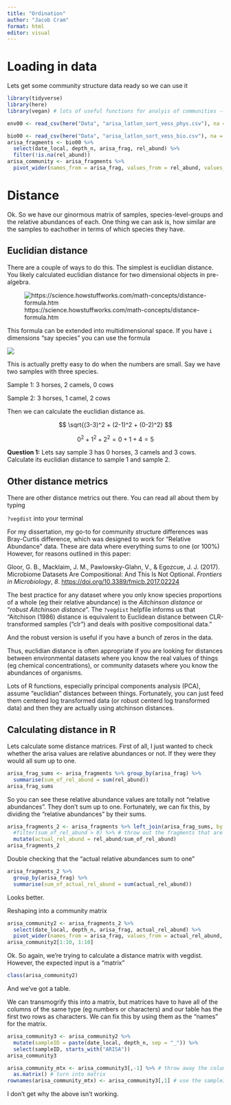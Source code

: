 ```yaml
---
title: "Ordination"
author: "Jacob Cram"
format: html
editor: visual
---
```


# Loading in data

Lets get some community structure data ready so we can use it

```r
library(tidyverse)
library(here)
library(vegan) # lots of useful functions for analyis of communities -- was originally for vegetation data, hense the name

env00 <- read_csv(here("Data", "arisa_latlon_sort_vess_phys.csv"), na = c("nd"))

bio00 <- read_csv(here("Data", "arisa_latlon_sort_vess_bio.csv"), na = "nd")
arisa_fragments <- bio00 %>%
  select(date_local, depth_n, arisa_frag, rel_abund) %>%
  filter(!is.na(rel_abund))
arisa_community <- arisa_fragments %>%
  pivot_wider(names_from = arisa_frag, values_from = rel_abund, values_fn = median)
```

# Distance

Ok. So we have our ginormous matrix of samples, species-level-groups and the relative abundances of each. One thing we can ask is, how similar are the samples to eachother in terms of which species they have.

## Euclidian distance

There are a couple of ways to do this. The simplest is euclidian distance. You likely calculated euclidian distance for two dimensional objects in pre-algebra.

![https://science.howstuffworks.com/math-concepts/distance-formula.htm](images/paste-6CC1FA0C.png)

This formula can be extended into multidimensional space. If you have `i` dimensions "say species" you can use the formula

![](images/paste-3B8C3470.png)

This is actually pretty easy to do when the numbers are small. Say we have two samples with three species.

Sample 1: 3 horses, 2 camels, 0 cows

Sample 2: 3 horses, 1 camel, 2 cows

Then we can calculate the euclidian distance as.

$$
\sqrt{(3-3)^2 + (2-1)^2 + (0-2)^2}
$$

$$
0^2 + 1^2 + 2^2 =0 + 1 + 4 = 5
$$

**Question 1:** Lets say sample 3 has 0 horses, 3 camels and 3 cows. Calculate its euclidian distance to sample 1 and sample 2.

## Other distance metrics

There are other distance metrics out there. You can read all about them by typing

`?vegdist` into your terminal

For my dissertation, my go-to for community structure differences was Bray-Curtis difference, which was designed to work for "Relative Abundance" data. These are data where everything sums to one (or 100%) However, for reasons outlined in this paper:

Gloor, G. B., Macklaim, J. M., Pawlowsky-Glahn, V., & Egozcue, J. J. (2017). Microbiome Datasets Are Compositional: And This Is Not Optional. *Frontiers in Microbiology*, *8*. <https://doi.org/10.3389/fmicb.2017.02224>

The best practice for any dataset where you only know species proportions of a whole (eg their relative abundance) is the *Aitchinson distance* or "*robust Aitchinson distance*". The `?vegdist` helpfile informs us that "Aitchison (1986) distance is equivalent to Euclidean distance between CLR-transformed samples ("clr") and deals with positive compositional data."

And the robust version is useful if you have a bunch of zeros in the data.

Thus, euclidian distance is often appropriate if you are looking for distances between environmental datasets where you know the real values of things (eg chemical concentrations), or community datasets where you know the abundances of organisms.

Lots of R functions, especially principal components analysis (PCA), assume "euclidian" distances between things. Fortunately, you can just feed them centered log transformed data (or robust centerd log transformed data) and then they are actually using atchinson distances.

## Calculating distance in R

Lets calculate some distance matrices. First of all, I just wanted to check whether the arisa values are relative abundances or not. If they were they would all sum up to one.

```r
arisa_frag_sums <- arisa_fragments %>% group_by(arisa_frag) %>%
  summarise(sum_of_rel_abund = sum(rel_abund))
arisa_frag_sums
```

So you can see these relative abundance values are totally not "relative abundances". They don't sum up to one. Fortunately, we can fix this, by dividing the "relative abundances" by their sums.

```r
arisa_fragments_2 <- arisa_fragments %>% left_join(arisa_frag_sums, by = c("arisa_frag")) %>%
  #filter(sum_of_rel_abund > 0) %>% # throw out the fragments that are always zero
  mutate(actual_rel_abund = rel_abund/sum_of_rel_abund)
arisa_fragments_2
```

Double checking that the "actual relative abundances sum to one"

```r
arisa_fragments_2 %>%
  group_by(arisa_frag) %>%
  summarise(sum_of_actual_rel_abund = sum(actual_rel_abund))
```

Looks better.

Reshaping into a community matrix

```r
arisa_community2 <- arisa_fragments_2 %>%
  select(date_local, depth_n, arisa_frag, actual_rel_abund) %>%
  pivot_wider(names_from = arisa_frag, values_from = actual_rel_abund, values_fn = median)
arisa_community2[1:10, 1:10]
```

Ok. So again, we're trying to calculate a distance matrix with vegdist. However, the expected input is a "matrix"

```r
class(arisa_community2)
```

And we've got a table.

We can transmogrify this into a matrix, but matrices have to have all of the columns of the same type (eg numbers or characters) and our table has the first two rows as characters. We can fix this by using them as the "names" for the matrix.

```r
arisa_community3 <- arisa_community2 %>%
  mutate(sampleID = paste(date_local, depth_n, sep = "_")) %>%
  select(sampleID, starts_with("ARISA"))
arisa_community3
```

```r
arisa_community_mtx <- arisa_community3[,-1] %>% # throw away the column with the sampleIDs
  as.matrix() # turn into matrix
rownames(arisa_community_mtx) <- arisa_community3[,1] # use the sampleID colun as names
```

I don't get why the above isn't working.
